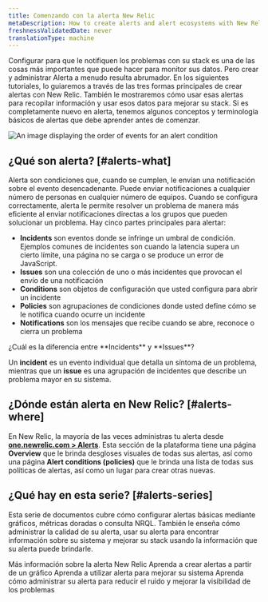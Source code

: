 ```yaml
---
title: Comenzando con la alerta New Relic
metaDescription: How to create alerts and alert ecosystems with New Relic
freshnessValidatedDate: never
translationType: machine
---
```


Configurar <InlinePopover type="alerts" />para que le notifiquen los problemas con su stack es una de las cosas más importantes que puede hacer para monitor sus datos. Pero crear y administrar Alerta a menudo resulta abrumador. En los siguientes tutoriales, lo guiaremos a través de las tres formas principales de crear alertas con New Relic. También le mostraremos cómo usar esas alertas para recopilar información y usar esos datos para mejorar su stack. Si es completamente nuevo en alerta, tenemos algunos conceptos y terminología básicos de alertas que debe aprender antes de comenzar.

<img title="Alert flow" alt="An image displaying the order of events for an alert condition" src="/images/journey_diagram_alerts-flow.webp" />

## ¿Qué son alerta? [#alerts-what]

Alerta son condiciones que, cuando se cumplen, le envían una notificación sobre el evento desencadenante. Puede enviar notificaciones a cualquier número de personas en cualquier número de equipos. Cuando se configura correctamente, alerta le permite resolver un problema de manera más eficiente al enviar notificaciones directas a los grupos que pueden solucionar un problema. Hay cinco partes principales para alertar:

* <DNT>**Incidents**</DNT> son eventos donde se infringe un umbral de condición. Ejemplos comunes de incidentes son cuando la latencia supera un cierto límite, una página no se carga o se produce un error de JavaScript.
* <DNT>**Issues**</DNT> son una colección de uno o más incidentes que provocan el envío de una notificación
* <DNT>**Conditions**</DNT> son objetos de configuración que usted configura para abrir un incidente
* <DNT>**Policies**</DNT> son agrupaciones de condiciones donde usted define cómo se le notifica cuando ocurre un incidente
* <DNT>**Notifications**</DNT> son los mensajes que recibe cuando se abre, reconoce o cierra un problema

<Callout variant="tip">
  ¿Cuál es la diferencia entre <DNT>**Incidents**</DNT> y <DNT>**Issues**</DNT>?

  Un <DNT>**incident**</DNT> es un evento individual que detalla un síntoma de un problema, mientras que un <DNT>**issue**</DNT> es una agrupación de incidentes que describe un problema mayor en su sistema.
</Callout>

## ¿Dónde están alerta en New Relic? [#alerts-where]

En New Relic, la mayoría de las veces administras tu alerta desde [<DNT>**one.newrelic.com &gt; Alerts**</DNT>](https://one.newrelic.com/alerts-ai). Esta sección de la plataforma tiene una página <DNT>**Overview**</DNT> que le brinda desgloses visuales de todas sus alertas, así como una página <DNT>**Alert conditions (policies)**</DNT> que le brinda una lista de todas sus políticas de alertas, así como un lugar para crear otras nuevas.

## ¿Qué hay en esta serie? [#alerts-series]

Esta serie de documentos cubre cómo configurar alertas básicas mediante gráficos, métricas doradas o consulta NRQL. También le enseña cómo administrar la calidad de su alerta, usar su alerta para encontrar información sobre su sistema y mejorar su stack usando la información que su alerta puede brindarle.

<DocTiles>
  <DocTile title="Getting started with New Relic alerts" path="/docs/tutorial-create-alerts/create-new-relic-alerts/" label={{text: "You are here", color: "orange"}}>
    Más información sobre la alerta New Relic
  </DocTile>

  <DocTile title="Create alerts from charts" path="/docs/tutorial-create-alerts/create-chart-alerts/">
    Aprenda a crear alertas a partir de un gráfico
  </DocTile>

  <DocTile title="Improve your stack with alerts" path="/docs/tutorial-create-alerts/improve-with-alerts/">
    Aprenda a utilizar alerta para mejorar su sistema
  </DocTile>

  <DocTile title="Manage your alert quality" path="/docs/tutorial-create-alerts/manage-alert-quality/">
    Aprenda cómo administrar su alerta para reducir el ruido y mejorar la visibilidad de los problemas
  </DocTile>
</DocTiles>
